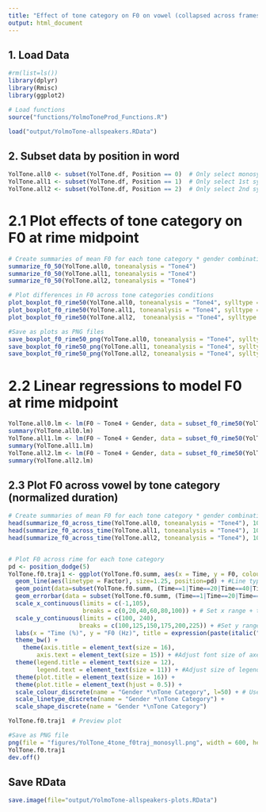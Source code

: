 ```yaml
---
title: "Effect of tone category on F0 on vowel (collapsed across frames, syllable types), assuming a 4 tone analysis"
output: html_document
---
```


## 1. Load Data
```r
#rm(list=ls())
library(dplyr)
library(Rmisc)
library(ggplot2)

# Load functions
source("functions/YolmoToneProd_Functions.R")

load("output/YolmoTone-allspeakers.RData")
```

## 2. Subset data by position in word
```r
YolTone.all0 <- subset(YolTone.df, Position == 0)  # Only select monosyllabic words
YolTone.all1 <- subset(YolTone.df, Position == 1)  # Only select 1st syllables of disyllabic words
YolTone.all2 <- subset(YolTone.df, Position == 2)  # Only select 2nd syllables disyllabic wordss
```

# 2.1 Plot effects of tone category on F0 at rime midpoint
```r
# Create summaries of mean F0 for each tone category * gender combination at rime midpoint
summarize_f0_50(YolTone.all0, toneanalysis = "Tone4")
summarize_f0_50(YolTone.all1, toneanalysis = "Tone4")
summarize_f0_50(YolTone.all2, toneanalysis = "Tone4")

# Plot differences in F0 across tone categories conditions
plot_boxplot_f0_rime50(YolTone.all0, toneanalysis = "Tone4", sylltype = "monosyllabic words (all frames)")
plot_boxplot_f0_rime50(YolTone.all1, toneanalysis = "Tone4", sylltype = "1st syllable of disyllabic words (all frames)")
plot_boxplot_f0_rime50(YolTone.all2,  toneanalysis = "Tone4", sylltype = "2nd syllable of disyllabic words (all frames)")

#Save as plots as PNG files
save_boxplot_f0_rime50_png(YolTone.all0, toneanalysis = "Tone4", sylltype = "monosyllabic words (all frames)", filename = "YolTone_4tone_all_f0_rime50_mono")
save_boxplot_f0_rime50_png(YolTone.all1, toneanalysis = "Tone4", sylltype = "1st syllable of disyllabic words (all frames)", filename = "YolTone_4tone_all_f0_rime50_di_1st")
save_boxplot_f0_rime50_png(YolTone.all2, toneanalysis = "Tone4", sylltype = "2nd syllable of disyllabic words (all frames)", filename = "YolTone_4tone_all_f0_rime50_di_2nd")
```

# 2.2 Linear regressions to model F0 at rime midpoint
```r
YolTone.all0.lm <- lm(F0 ~ Tone4 + Gender, data = subset_f0_rime50(YolTone.all0))
summary(YolTone.all0.lm)
YolTone.all1.lm <- lm(F0 ~ Tone4 + Gender, data = subset_f0_rime50(YolTone.all1))
summary(YolTone.all1.lm)
YolTone.all2.lm <- lm(F0 ~ Tone4 + Gender, data = subset_f0_rime50(YolTone.all2))
summary(YolTone.all2.lm)
```


## 2.3 Plot F0 across vowel by tone category (normalized duration)
```r
# Create summaries of mean F0 for each tone category * gender combination at 1% time intervals
head(summarize_f0_across_time(YolTone.all0, toneanalysis = "Tone4"), 10)
head(summarize_f0_across_time(YolTone.all1, toneanalysis = "Tone4"), 10)
head(summarize_f0_across_time(YolTone.all2, toneanalysis = "Tone4"), 10)


# Plot F0 across rime for each tone category
pd <- position_dodge(5)
YolTone.f0.traj1 <- ggplot(YolTone.f0.summ, aes(x = Time, y = F0, colour = Factor, group = Factor)) + #Use x=Time for equal time
  geom_line(aes(linetype = Factor), size=1.25, position=pd) + #Line type depends on Tone.
  geom_point(data=subset(YolTone.f0.summ, (Time==1|Time==20|Time==40|Time==60|Time==80|Time==100)), aes(shape = Factor), size = 5, position = pd) + #Only show the points for a subset of the data
  geom_errorbar(data = subset(YolTone.f0.summ, (Time==1|Time==20|Time==40|Time==60|Time==80|Time==100)), aes(ymin = F0-sd/2, ymax = F0+sd/2), width = 1.0, position = pd) + #Only show half the NS for a subset of the data
  scale_x_continuous(limits = c(-1,105),
                     breaks = c(0,20,40,60,80,100)) + # Set x range + ticks
  scale_y_continuous(limits = c(100, 240), 
                    breaks = c(100,125,150,175,200,225)) + #Set y range + ticks
  labs(x = "Time (%)", y = "F0 (Hz)", title = expression(paste(italic("f0"), "across time-normalized rime (monosyllable, all frames)"))) +
  theme_bw() +
    theme(axis.title = element_text(size = 16),
        axis.text = element_text(size = 15)) + #Adjust font size of axes
  theme(legend.title = element_text(size = 12),
        legend.text = element_text(size = 11)) + #Adjust size of legend
  theme(plot.title = element_text(size = 16)) +
  theme(plot.title = element_text(hjust = 0.5)) +
  scale_colour_discrete(name = "Gender *\nTone Category", l=50) + # Use darker colors, lightness=50 
  scale_linetype_discrete(name = "Gender *\nTone Category") +
  scale_shape_discrete(name = "Gender *\nTone Category")

YolTone.f0.traj1  # Preview plot

#Save as PNG file
png(file = "figures/YolTone_4tone_f0traj_monosyll.png", width = 600, height = 450, res = 72)
YolTone.f0.traj1
dev.off()
```


## Save RData
```r
save.image(file="output/YolmoTone-allspeakers-plots.RData")
```
